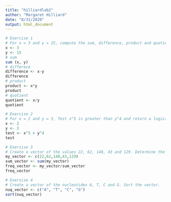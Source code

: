 ```yaml
---
title: "hilliardlab2"
author: "Margaret Hilliard"
date: "8/31/2020"
output: html_document
---
```

```r
# Exercise 1 
# For x = 3 and y = 15, compute the sum, difference, product and quotient of x and y
x <- 3 
y <- 15 
# sum
sum (x, y)
# differece 
difference <- x-y
difference 
# product 
product <- x*y
product 
# quotient 
quotient <- x/y
quotient
```
```r
# Exercise 2 
# For x = 2 and y = 3, Test x^5 is greater than y^4 and return a logical value
x <- 2 
y <- 3
test <- x^5 > y^4
test
```
```r
# Exersise 3 
# Create a vector of the values 22, 62, 148, 43 and 129. Determine the sum of the vector. Divide each value in the vector by the sum to determine relate frequency.
my_vector <- c(22,62,148,43,129)
sum_vector <- sum(my_vector)
freq_vector <- my_vector/sum_vector
freq_vector
```
```r
# Exersise 4 
# Create a vector of the nucleotides A, T, C and G. Sort the vector.
nuq_vector <- c("A", "T", "C", "G")
sort(nuq_vector)
```

